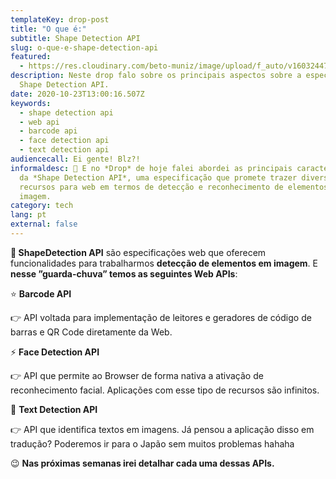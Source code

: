 ```yaml
---
templateKey: drop-post
title: "O que é:"
subtitle: Shape Detection API
slug: o-que-e-shape-detection-api
featured:
  - https://res.cloudinary.com/beto-muniz/image/upload/f_auto/v1603244719/11_attsxg.jpg
description: Neste drop falo sobre os principais aspectos sobre a especificação
  Shape Detection API.
date: 2020-10-23T13:00:16.507Z
keywords:
  - shape detection api
  - web api
  - barcode api
  - face detection api
  - text detection api
audiencecall: Ei gente! Blz?!
informaldesc: 🌟 E no *Drop* de hoje falei abordei as principais características
  da *Shape Detection API*, uma especificação que promete trazer diversos
  recursos para web em termos de detecção e reconhecimento de elementos em
  imagem.
category: tech
lang: pt
external: false
---
```


<Drop>

**🚪 ShapeDetection API** são especificações web que oferecem funcionalidades para trabalharmos **detecção de elementos em imagem**. E **nesse ”guarda-chuva” temos as seguintes Web APIs**:

⭐️ **Barcode API**

👉 API voltada para implementação de leitores e geradores de código de barras e QR Code diretamente da Web.

⚡️ **Face Detection API**

👉 API que permite ao Browser de forma nativa a ativação de reconhecimento facial. Aplicações com esse tipo de recursos são infinitos.

🌟 **Text Detection API**

👉 API que identifica textos em imagens. Já pensou a aplicação disso em tradução? Poderemos ir para o Japão sem muitos problemas hahaha

😉 **Nas próximas semanas irei detalhar cada uma dessas APIs.**

</Drop>